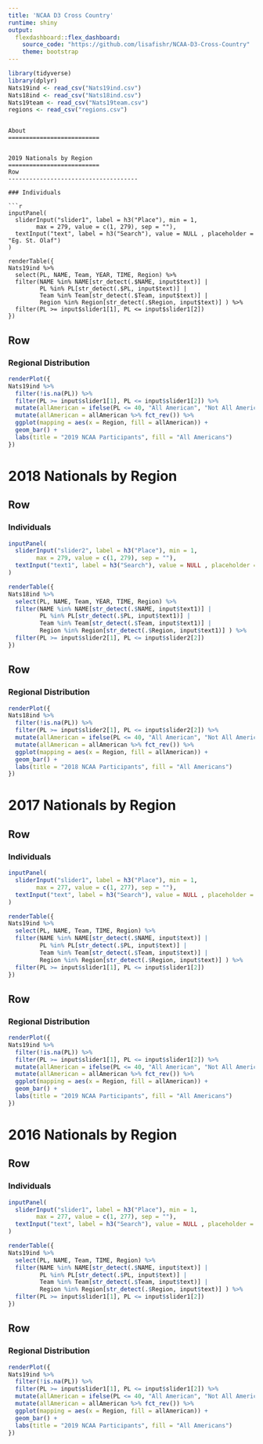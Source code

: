 ```yaml
---
title: 'NCAA D3 Cross Country'
runtime: shiny
output: 
  flexdashboard::flex_dashboard:
    source_code: "https://github.com/lisafishr/NCAA-D3-Cross-Country"
    theme: bootstrap
---
```


```r
library(tidyverse)
library(dplyr)
Nats19ind <- read_csv("Nats19ind.csv")
Nats18ind <- read_csv("Nats18ind.csv")
Nats19team <- read_csv("Nats19team.csv")
regions <- read_csv("regions.csv")
```


```

About
==========================


2019 Nationals by Region
==========================
Row
-------------------------------------
    
### Individuals
    
```r
inputPanel(
  sliderInput("slider1", label = h3("Place"), min = 1, 
        max = 279, value = c(1, 279), sep = ""),
  textInput("text", label = h3("Search"), value = NULL , placeholder = "Eg. St. Olaf")
)

renderTable({ 
Nats19ind %>% 
  select(PL, NAME, Team, YEAR, TIME, Region) %>%
  filter(NAME %in% NAME[str_detect(.$NAME, input$text)] | 
         PL %in% PL[str_detect(.$PL, input$text)] | 
         Team %in% Team[str_detect(.$Team, input$text)] | 
         Region %in% Region[str_detect(.$Region, input$text)] ) %>%
  filter(PL >= input$slider1[1], PL <= input$slider1[2])
}) 

```
   
Row
-------------------------------------
    
### Regional Distribution
  
```r
renderPlot({
Nats19ind %>%
  filter(!is.na(PL)) %>%
  filter(PL >= input$slider1[1], PL <= input$slider1[2]) %>%
  mutate(allAmerican = ifelse(PL <= 40, "All American", "Not All American")) %>%
  mutate(allAmerican = allAmerican %>% fct_rev()) %>%
  ggplot(mapping = aes(x = Region, fill = allAmerican)) +
  geom_bar() +
  labs(title = "2019 NCAA Participants", fill = "All Americans")
})
```
  



2018 Nationals by Region
==========================
Row
-------------------------------------
    
### Individuals
    
```r
inputPanel(
  sliderInput("slider2", label = h3("Place"), min = 1, 
        max = 279, value = c(1, 279), sep = ""),
  textInput("text1", label = h3("Search"), value = NULL , placeholder = "Eg. St. Olaf")
)

renderTable({ 
Nats18ind %>% 
  select(PL, NAME, Team, YEAR, TIME, Region) %>%
  filter(NAME %in% NAME[str_detect(.$NAME, input$text1)] | 
         PL %in% PL[str_detect(.$PL, input$text1)] | 
         Team %in% Team[str_detect(.$Team, input$text1)] | 
         Region %in% Region[str_detect(.$Region, input$text1)] ) %>%
  filter(PL >= input$slider2[1], PL <= input$slider2[2])
}) 

```
   
Row
-------------------------------------
    
### Regional Distribution
  
```r
renderPlot({
Nats18ind %>%
  filter(!is.na(PL)) %>%
  filter(PL >= input$slider2[1], PL <= input$slider2[2]) %>%
  mutate(allAmerican = ifelse(PL <= 40, "All American", "Not All American")) %>%
  mutate(allAmerican = allAmerican %>% fct_rev()) %>%
  ggplot(mapping = aes(x = Region, fill = allAmerican)) +
  geom_bar() +
  labs(title = "2018 NCAA Participants", fill = "All Americans")
})
```
  

2017 Nationals by Region
==========================
Row
-------------------------------------
    
### Individuals
    
```r
inputPanel(
  sliderInput("slider1", label = h3("Place"), min = 1, 
        max = 277, value = c(1, 277), sep = ""),
  textInput("text", label = h3("Search"), value = NULL , placeholder = "Eg. St. Olaf")
)

renderTable({ 
Nats19ind %>% 
  select(PL, NAME, Team, TIME, Region) %>%
  filter(NAME %in% NAME[str_detect(.$NAME, input$text)] | 
         PL %in% PL[str_detect(.$PL, input$text)] | 
         Team %in% Team[str_detect(.$Team, input$text)] | 
         Region %in% Region[str_detect(.$Region, input$text)] ) %>%
  filter(PL >= input$slider1[1], PL <= input$slider1[2])
}) 

```
   
Row
-------------------------------------
    
### Regional Distribution
  
```r
renderPlot({
Nats19ind %>%
  filter(!is.na(PL)) %>%
  filter(PL >= input$slider1[1], PL <= input$slider1[2]) %>%
  mutate(allAmerican = ifelse(PL <= 40, "All American", "Not All American")) %>%
  mutate(allAmerican = allAmerican %>% fct_rev()) %>%
  ggplot(mapping = aes(x = Region, fill = allAmerican)) +
  geom_bar() +
  labs(title = "2019 NCAA Participants", fill = "All Americans")
})
```
  

2016 Nationals by Region
==========================
Row
-------------------------------------
    
### Individuals
    
```r
inputPanel(
  sliderInput("slider1", label = h3("Place"), min = 1, 
        max = 277, value = c(1, 277), sep = ""),
  textInput("text", label = h3("Search"), value = NULL , placeholder = "Eg. St. Olaf")
)

renderTable({ 
Nats19ind %>% 
  select(PL, NAME, Team, TIME, Region) %>%
  filter(NAME %in% NAME[str_detect(.$NAME, input$text)] | 
         PL %in% PL[str_detect(.$PL, input$text)] | 
         Team %in% Team[str_detect(.$Team, input$text)] | 
         Region %in% Region[str_detect(.$Region, input$text)] ) %>%
  filter(PL >= input$slider1[1], PL <= input$slider1[2])
}) 

```
   
Row
-------------------------------------
    
### Regional Distribution
  
```r
renderPlot({
Nats19ind %>%
  filter(!is.na(PL)) %>%
  filter(PL >= input$slider1[1], PL <= input$slider1[2]) %>%
  mutate(allAmerican = ifelse(PL <= 40, "All American", "Not All American")) %>%
  mutate(allAmerican = allAmerican %>% fct_rev()) %>%
  ggplot(mapping = aes(x = Region, fill = allAmerican)) +
  geom_bar() +
  labs(title = "2019 NCAA Participants", fill = "All Americans")
})
```
  

